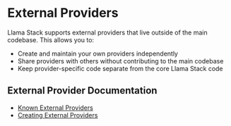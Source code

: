 # External Providers

Llama Stack supports external providers that live outside of the main codebase. This allows you to:
- Create and maintain your own providers independently
- Share providers with others without contributing to the main codebase
- Keep provider-specific code separate from the core Llama Stack code

## External Provider Documentation

- [Known External Providers](external-providers-list)
- [Creating External Providers](external-providers-guide)
